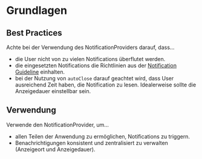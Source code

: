 # Grundlagen

## Best Practices

Achte bei der Verwendung des NotificationProviders darauf, dass…
* die User nicht von zu vielen Notifications überflutet werden.
* die eingesetzten Notifications die Richtlinien aus der [Notification Guideline](/03-components/status/notification) einhalten.
* bei der Nutzung von `autoClose` darauf geachtet wird, dass User ausreichend Zeit haben, die Notification zu lesen. Idealerweise sollte die Anzeigedauer einstellbar sein.

## Verwendung

Verwende den NotificationProvider, um…
* allen Teilen der Anwendung zu ermöglichen, Notifications zu triggern.
* Benachrichtigungen konsistent und zentralisiert zu verwalten (Anzeigeort und Anzeigedauer).
